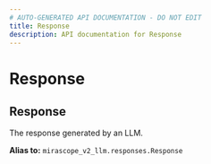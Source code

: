 ```yaml
---
# AUTO-GENERATED API DOCUMENTATION - DO NOT EDIT
title: Response
description: API documentation for Response
---
```


# Response

## <ApiType type="Alias" path="Response" symbolName="Response" /> Response

The response generated by an LLM.


**Alias to:** `mirascope_v2_llm.responses.Response`
